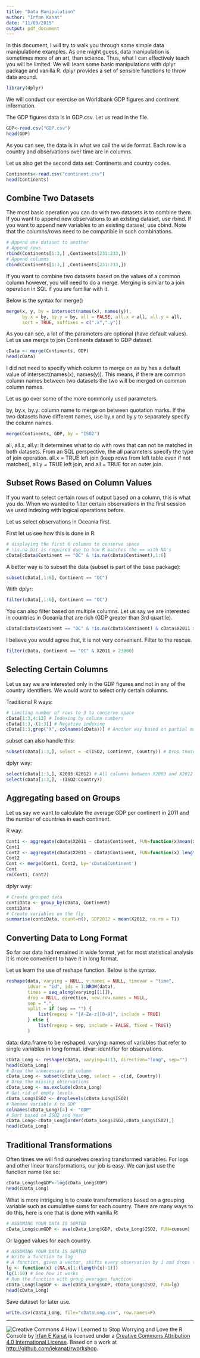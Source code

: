 ```yaml
---
title: "Data Manipulation"
author: "Irfan Kanat"
date: "11/09/2015"
output: pdf_document
---
```


In this document, I will try to walk you through some simple data manipulatione examples. As one might guess, data manipulation is sometimes more of an art, than science. Thus, what I can effectively teach you will be limited. We will learn some basic manipulations with dplyr package and vanilla R. dplyr provides a set of sensible functions to throw data around.

```r
library(dplyr)
```

We will conduct our exercise on Worldbank GDP figures and continent information.

The GDP figures data is in GDP.csv. Let us read in the file.

```r
GDP<-read.csv("GDP.csv")
head(GDP)
```

As you can see, the data is in what we call the wide format. Each row is a country and observations over time are in columns.

Let us also get the second data set: Continents and country codes.

```r
Continents<-read.csv("continent.csv")
head(Continents)
```

## Combine Two Datasets

The most basic operation you can do with two datasets is to combine them. If you want to append new observations to an existing dataset, use rbind. If you want to append new variables to an existing dataset, use cbind. Note that the columns/rows need to be compatible in such combinations.

```r
# Append one dataset to another
# Append rows
rbind(Continents[1:3,] ,Continents[231:233,])
# Append columns
cbind(Continents[1:3,] ,Continents[231:233,])
```


If you want to combine two datasets based on the values of a common column however, you will need to do a merge. Merging is similar to a join operation in SQL if you are familiar with it. 

Below is the syntax for merge()

```r
merge(x, y, by = intersect(names(x), names(y)),
      by.x = by, by.y = by, all = FALSE, all.x = all, all.y = all,
      sort = TRUE, suffixes = c(".x",".y"))
```

As you can see, a lot of the parameters are optional (have default values). Let us use merge to join Continents dataset to GDP dataset.

```r
cData <- merge(Continents, GDP)
head(cData)
```

I did not need to specify which column to merge on as by has a default value of intersect(names(x), names(y)). This means, if there are common column names between two datasets the two will be merged on common column names.

Let us go over some of the more commonly used parameters.

by, by.x, by.y: column name to merge on between quotation marks. If the two datasets have different names, use by.x and by.y to separately specify the column names.

```r
merge(Continents, GDP, by = "ISO2")
```

all, all.x, all.y: It determines what to do with rows that can not be matched in both datasets. From an SQL perspective, the all parameters specify the type of join operation. all.x = TRUE left join (keep rows from left table even if not matched), all.y = TRUE left join, and all = TRUE for an outer join. 

## Subset Rows Based on Column Values

If you want to select certain rows of output based on a column, this is what you do. When we wanted to filter certain observations in the first session we used indexing with logical operations before. 

Let us select observations in Oceania first.

First let us see how this is done in R:

```r
# displaying the first 6 columns to conserve space
# !is.na bit is required due to how R matches the == with NA's
cData[cData$Continent == "OC" & !is.na(cData$Continent),1:6] 
```

A better way is to subset the data (subset is part of the base package):

```r
subset(cData[,1:6], Continent == "OC")
```

With dplyr:

```r
filter(cData[,1:6], Continent == "OC")
```

You can also filter based on multiple columns. Let us say we are interested in countries in Oceania that are rich (GDP greater than 3rd quartile).

```r
cData[cData$Continent == "OC" & !is.na(cData$Continent) & cData$X2011 > 23000 & !is.na(cData$X2011),]
```

I believe you would agree that, it is not very convenient. Filter to the rescue.

```r
filter(cData, Continent == "OC" & X2011 > 23000)
```



## Selecting Certain Columns

Let us say we are interested only in the GDP figures and not in any of the country identifiers. We would want to select only certain columns.

Traditional R ways:

```r
# Limiting number of rows to 3 to conserve space
cData[1:3,4:13] # Indexing by column numbers
cData[1:3,-(1:3)] # Negative indexing
cData[1:3,grep("X", colnames(cData))] # Another way based on partial matching column name
```

subset can also handle this:

```r
subset(cData[1:3,], select = -c(ISO2, Continent, Country)) # Drop these columns
```

dplyr way:

```r
select(cData[1:3,], X2003:X2012) # All columns between X2003 and X2012
select(cData[1:3,], -(ISO2:Country))
```

## Aggregating based on Groups

Let us say we want to calculate the average GDP per continent in 2011 and the number of countries in each continent. 

R way:

```r
Cont1 <- aggregate(cData$X2011 ~ cData$Continent, FUN=function(x)mean(x, na.rm=T))
Cont1
Cont2 <- aggregate(cData$X2011 ~ cData$Continent, FUN=function(x) length(x))
Cont2
Cont <- merge(Cont1, Cont2, by='cData$Continent')
Cont
rm(Cont1, Cont2)
```

dplyr way:

```r
# Create grouped data
contiData <- group_by(cData, Continent)
contiData
# Create variables on the fly
summarise(contiData, count=n(), GDP2012 = mean(X2012, na.rm = T))
```

## Converting Data to Long Format

So far our data had remained in wide format, yet for most statistical analysis it is more convenient to have it in long format.

Let us learn the use of reshape function. Below is the syntax.

```r
reshape(data, varying = NULL, v.names = NULL, timevar = "time",
        idvar = "id", ids = 1:NROW(data),
        times = seq_along(varying[[1]]),
        drop = NULL, direction, new.row.names = NULL,
        sep = ".",
        split = if (sep == "") {
            list(regexp = "[A-Za-z][0-9]", include = TRUE)
        } else {
            list(regexp = sep, include = FALSE, fixed = TRUE)}
        )
```

data: data.frame to be reshaped.
varying: names of variables that refer to single variables in long format.
idvar: identifier for observations.

```r
cData_Long <- reshape(cData, varying=4:13, direction="long", sep="")
head(cData_Long)
# Drop the unnecessary id column
cData_Long <- subset(cData_Long, select = -c(id, Country))
# Drop the missing observations
cData_Long <- na.exclude(cData_Long)
# Get rid of empty levels
cData_Long$ISO2 <- droplevels(cData_Long$ISO2)
# Rename variable X to GDP
colnames(cData_Long)[4] <- "GDP"
# Sort based on ISO2 and Year
cData_Long<-cData_Long[order(cData_Long$ISO2,cData_Long$ISO2),]
head(cData_Long)
```

## Traditional Transformations

Often times we will find ourselves creating transformed variables. For logs and other linear transformations, our job is easy. We can just use the function name like so:

```r
cData_Long$logGDP<-log(cData_Long$GDP)
head(cData_Long)
```


What is more intriguing is to create transformations based on a grouping variable such as cumulative sums for each country. There are many ways to do this, here is one that is done with vanilla R:

```r
# ASSUMING YOUR DATA IS SORTED
cData_Long$cumGDP <- ave(cData_Long$GDP, cData_Long$ISO2, FUN=cumsum)
```

Or lagged values for each country. 

```r
# ASSUMING YOUR DATA IS SORTED
# Write a function to lag
# A function, given a vector, shifts every observation by 1 and drops the last one.
lg <- function(x) c(NA,x[1:(length(x)-1)]) 
lg(1:10) # See how it works
# Run the function with group averages function
cData_Long$lagGDP <- ave(cData_Long$GDP, cData_Long$ISO2, FUN=lg)
head(cData_Long)
```

Save dataset for later use.

```r
write.csv(cData_Long, file="cDataLong.csv", row.names=F)
```


------

![Creative Commons 4](figures/cc.png) How I Learned to Stop Worrying and Love the R Console by [Irfan E Kanat](http://irfankanat.com) is licensed under a [Creative Commons Attribution 4.0 International License](http://creativecommons.org/licenses/by/4.0/). Based on a work at [http://github.com/iekanat/rworkshop](http://github.com/iekanat/rworkshop).
